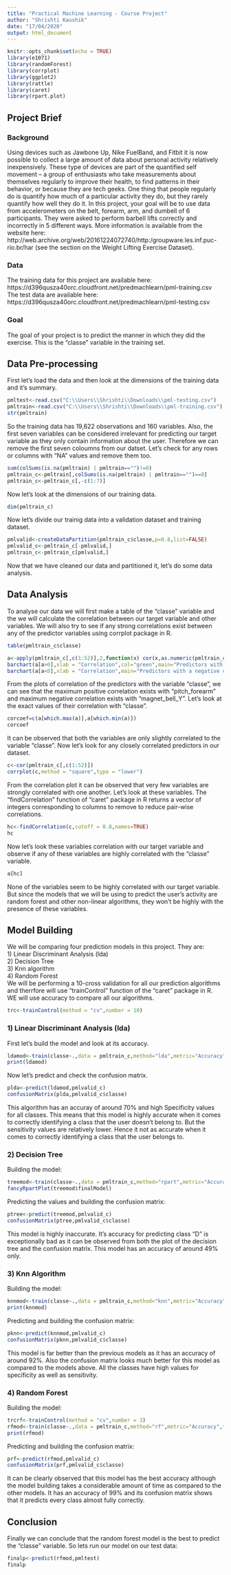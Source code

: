 ---
title: "Practical Machine Learning - Course Project"
author: "Shrishti Kaushik"
date: "17/04/2020"
output: html_document
---

```{r setup, include=FALSE}
knitr::opts_chunk$set(echo = TRUE)
library(e1071)
library(randomForest)
library(corrplot)
library(ggplot2)
library(rattle)
library(caret)
library(rpart.plot)
```

## Project Brief  
  
### Background  

Using devices such as Jawbone Up, Nike FuelBand, and Fitbit it is now possible to collect a large amount of data about personal activity relatively inexpensively. These type of devices are part of the quantified self movement – a group of enthusiasts who take measurements about themselves regularly to improve their health, to find patterns in their behavior, or because they are tech geeks. One thing that people regularly do is quantify how much of a particular activity they do, but they rarely quantify how well they do it. In this project, your goal will be to use data from accelerometers on the belt, forearm, arm, and dumbell of 6 participants. They were asked to perform barbell lifts correctly and incorrectly in 5 different ways. More information is available from the website here: http://web.archive.org/web/20161224072740/http:/groupware.les.inf.puc-rio.br/har (see the section on the Weight Lifting Exercise Dataset).  

### Data  
  
The training data for this project are available here:
https://d396qusza40orc.cloudfront.net/predmachlearn/pml-training.csv
The test data are available here:
https://d396qusza40orc.cloudfront.net/predmachlearn/pml-testing.csv  

### Goal  

The goal of your project is to predict the manner in which they did the exercise. This is the "classe" variable in the training set.  
  
## Data Pre-processing  

First let's load the data and then look at the dimensions of the training data and it's summary.   
```{r}
pmltest<-read.csv("C:\\Users\\Shrishti\\Downloads\\pml-testing.csv")
pmltrain<-read.csv("C:\\Users\\Shrishti\\Downloads\\pml-training.csv")
str(pmltrain)
```
  
So the training data has 19,622 observations and 160 variables. Also, the first seven variables can be considered irrelevant for predicting our target variable as they only contain information about the user. Therefore we can remove the first seven coloumns from our datset. Let's check for any rows or columns with "NA" values and remove them too.  
```{r}
sum(colSums(is.na(pmltrain) | pmltrain=="")!=0)
pmltrain_c<-pmltrain[,colSums(is.na(pmltrain) | pmltrain=="")==0]
pmltrain_c<-pmltrain_c[,-c(1:7)]
```
  
Now let's look at the dimensions of our training data.  
```{r}
dim(pmltrain_c)
```
  
Now let's divide our trainig data into a validation dataset and training dataset.  
```{r}
pmlvalid<-createDataPartition(pmltrain_c$classe,p=0.8,list=FALSE)
pmlvalid_c<-pmltrain_c[-pmlvalid,]
pmltrain_c<-pmltrain_c[pmlvalid,]
```
  
Now that we have cleaned our data and partitioned it, let's do some data analysis.  

## Data Analysis  

To analyse our data we will first make a table of the "classe" variable and the we will calculate the correlation between our target variable and other variables. We will also try to see if any strong correlations exist between any of the predictor variables using corrplot package in R.  

```{r}
table(pmltrain_c$classe)
```
```{r}
a<-apply(pmltrain_c[,c(1:52)],2,function(x) cor(x,as.numeric(pmltrain_c$classe)))
barchart(a[a>0],xlab = "Correlation",col="green",main="Predictors with a positive correlation with \"classe\"")
barchart(a[a<0],xlab = "Correlation",main="Predictors with a negative correlation with \"classe\"",col="red")
```
  
From the plots of correlation of the predictors with the variable "classe", we can see that the maximum positive correlation exists with "pitch_forearm" and maximum negative correlation exists with "magnet_bell_Y". Let's look at the exact values of their correlation with "classe".  

```{r}
corcoef=c(a[which.max(a)],a[which.min(a)])
corcoef
```
  
It can be observed that both the variables are only slightly correlated to the variable "classe". Now let's look for any closely correlated predictors in our dataset.  

```{r}
c<-cor(pmltrain_c[,c(1:52)])
corrplot(c,method = "square",type = "lower")
```
  
From the correlation plot it can be observed that very few variables are strongly correlated with one another. Let's look at these variables. The "findCorrelation" function of "caret" package in R returns a vector of integers corresponding to columns to remove to reduce pair-wise correlations.  

```{r}
hc<-findCorrelation(c,cutoff = 0.8,names=TRUE)
hc
```
  
Now let's look these variables correlation with our target variable and observe if any of these variables are highly correlated with the "classe" variable.   

```{r}
a[hc]
```
None of the variables seem to be highly correlated with our target variable. But since the models that we will be using to predict the user's activity are random forest and other non-linear algorithms, they won't be highly with the presence of these variables.  

## Model Building  
  
We will be comparing four prediction models in this project. They are:  
1) Linear Discriminant Analysis (lda)  
2) Decision Tree  
3) Knn algorithm  
4) Random Forest  
We will be performing a 10-cross validation for all our prediction algorithms and therrfore will use "trainControl" function of  the "caret " package in R. WE will use accuracy to compare all our algorithms.   
```{r}
trc<-trainControl(method = "cv",number = 10)
```
### 1) Linear Discriminant Analysis (lda)  

First let's build the model and look at its accuracy.   
```{r}
ldamod<-train(classe~.,data = pmltrain_c,method="lda",metric="Accuracy",trControl=trc)
print(ldamod)
```
  
Now let's predict and check the confusion matrix.  
```{r}
plda<-predict(ldamod,pmlvalid_c)
confusionMatrix(plda,pmlvalid_c$classe)
```
  
This algorithm has an accuray of around 70% and high Specificity values for all classes. This means that this model is highly accurate when it comes to correctly identifying a class that the user doesn't belong to. But the sensitivity values are relatively lower. Hence it not as accurate when it comes to correctly identifying a class that the user belongs to.  

### 2) Decision Tree  

Building the model:  
```{r}
treemod<-train(classe~.,data = pmltrain_c,method="rpart",metric="Accuracy",trControl=trc)
fancyRpartPlot(treemod$finalModel)
```
  
Predicting the values and building the confusion matrix:  
```{r}
ptree<-predict(treemod,pmlvalid_c)
confusionMatrix(ptree,pmlvalid_c$classe)
```
  
This model is highly inaccurate. It's accuracy for predicting class "D" is exceptionally bad as it can be observed from both the plot of the decision tree and the confusion matrix. This model has an accuracy of around 49% only.  

### 3) Knn Algorithm  

Building the model:  
```{r}
knnmod<-train(classe~.,data = pmltrain_c,method="knn",metric="Accuracy",trControl=trc)
print(knnmod)
```
  
Predicting and building the confusion matrix:  
```{r}
pknn<-predict(knnmod,pmlvalid_c)
confusionMatrix(pknn,pmlvalid_c$classe)
```
  
This model is far better than the previous models as it has an accuracy of around 92%. Also the confusion matrix looks much better for this model as compared to the models above. All the classes have high values for specificity as well as sensitivity.  

### 4) Random Forest  

Building the model:  
```{r}
trcrf<-trainControl(method = "cv",number = 3)
rfmod<-train(classe~.,data = pmltrain_c,method="rf",metric="Accuracy",trControl=trcrf)
print(rfmod)
```
  
Predicting and building the confusion matrix:  
```{r}
prf<-predict(rfmod,pmlvalid_c)
confusionMatrix(prf,pmlvalid_c$classe)
```
  
It can be clearly observed that this model has the best accuracy although the model building takes a considerable amount of time as compared to the other models. It has an accuracy of 99% and its confusion matrix shows that it predicts every class almost fully correctly.  

## Conclusion  

Finally we can conclude that the random forest model is the best to predict the "classe" variable. So lets run our model on our test data:  
```{r}
finalp<-predict(rfmod,pmltest)
finalp
```